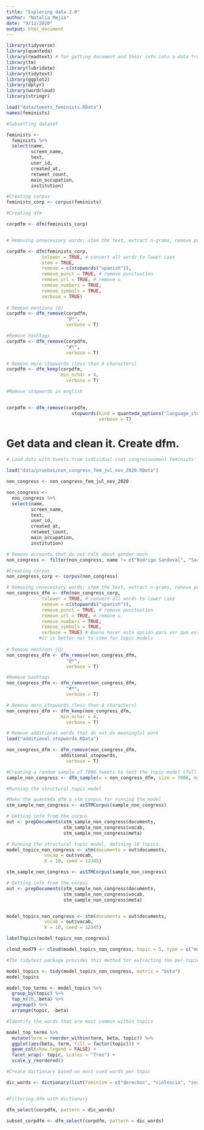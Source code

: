 ```yaml
---
title: "Exploring data 2.0"
author: "Natalia Mejia"
date: "9/12/2020"
output: html_document
---
```



```r
library(tidyverse)
library(quanteda)
library(readtext) # for getting document and their info into a data frame 
library(tm)
library(lubridate)
library(tidytext)
library(ggplot2)
library(dplyr)
library(wordcloud)
library(stringr)

load("data/tweets_feminists.RData")
names(feminists)

#Subsetting dataset

feminists <- 
  feminists %>% 
  select(name, 
         screen_name, 
         text,
         user_id, 
         created_at, 
         retweet_count,
         main_occupation,
         institution)

#Creating corpus
feminists_corp <- corpus(feminists)


```


```r
#Creating dfm

corpdfm <- dfm(feminists_corp)


# Removing unnecessary words; stem the text, extract n-grams, remove punctuation, keep Twitter features

corpdfm <- dfm(feminists_corp, 
             tolower = TRUE, # convert all words to lower case 
             stem = TRUE, 
             remove = c(stopwords("spanish")),
             remove_punct = TRUE, # remove punctuation
             remove_url = TRUE, # remove u
             remove_numbers = TRUE,
             remove_symbols = TRUE,
             verbose = TRUE) 
             
# Remove mentions (@)
corpdfm <- dfm_remove(corpdfm,
                      "@*",
                      verbose = T)

#Remove hashtags         
corpdfm <- dfm_remove(corpdfm,
                      "#*",
                      verbose = T)

# Remove more stopwords (less than 4 characters)
corpdfm <- dfm_keep(corpdfm,
                    min_nchar = 4,
                      verbose = T)

#Remove stopwords in english


corpdfm <- dfm_remove(corpdfm,
                        stopwords(kind = quanteda_options("language_stopwords")),
                                  verbose = T)

```

# Get data and clean it. Create dfm. 
```r

# Load data with tweets from individual (not congresswomen) feminists' twitter accounts between july and november 2020. 

load("data/pruebas/non_congress_fem_jul_nov_2020.RData")

non_congress <- non_congress_fem_jul_nov_2020

non_congress <- 
  non_congress %>% 
  select(name, 
         screen_name, 
         text,
         user_id, 
         created_at, 
         retweet_count,
         main_occupation,
         institution)

# Remove accounts that do not talk about gender much
non_congress <- filter(non_congress, name != c("Rodrigo Sandoval", "Sara Tufano", "Juan Carlos Rincón Escalante"))

#Creating corpus
non_congress_corp <- corpus(non_congress)

# Removing unnecessary words; stem the text, extract n-grams, remove punctuation, keep Twitter features…
non_congress_dfm <- dfm(non_congress_corp, 
             tolower = TRUE, # convert all words to lower case 
             remove = c(stopwords("spanish")),
             remove_punct = TRUE, # remove punctuation
             remove_url = TRUE, # remove u
             remove_numbers = TRUE,
             remove_symbols = TRUE,
             verbose = TRUE) # Bueno hacer esta opción para ver que está haciendo el dfm.
            #it is better not to stem for topic models  
             
# Remove mentions (@)
non_congress_dfm <- dfm_remove(non_congress_dfm,
                      "@*",
                      verbose = T)

#Remove hashtags         
non_congress_dfm <- dfm_remove(non_congress_dfm,
                      "#*",
                      verbose = T)

# Remove more stopwords (less than 4 characters)
non_congress_dfm <- dfm_keep(non_congress_dfm,
                    min_nchar = 4,
                      verbose = T)

# Remove additional words that do not do meaningful work 
load("additional_stopwords.RData")

non_congress_dfm <- dfm_remove(non_congress_dfm,
                    additional_stopowrds,
                      verbose = T)

#Creating a random sample of 7000 tweets to test the topic model (full dfm is too large)
sample_non_congress <- dfm_sample(x = non_congress_dfm, size = 7000, margin = "documents")

```

```r
#Running the structural topic model

#Make the quanteda dfm a stm corpus for running the model
stm_sample_non_congress <- asSTMCorpus(sample_non_congress)

# Getting info from the corpus
out <- prepDocuments(stm_sample_non_congress$documents, 
                     stm_sample_non_congress$vocab, 
                     stm_sample_non_congress$meta)

# Running the structural topic model, defining 10 topics. 
model_topics_non_congress <- stm(documents = out$documents, 
              vocab = out$vocab, 
              K = 10, seed = 12345)

```

```r
stm_sample_non_congress <- asSTMCorpus(sample_non_congress)

# Getting info from the corpus
out <- prepDocuments(stm_sample_non_congress$documents, 
                     stm_sample_non_congress$vocab, 
                     stm_sample_non_congress$meta)


model_topics_non_congress <- stm(documents = out$documents, 
              vocab = out$vocab, 
              K = 10, seed = 12345)

labelTopics(model_topics_non_congress)

```
```r

cloud_mod79 <- cloud(model_topics_non_congress, topic = 5, type = c("model")) 
```



```r
#The tidytext package provides this method for extracting the per-topic-per-word probabilities, called β (“beta”)

model_topics <- tidy(model_topics_non_congress, matrix = "beta")
model_topics

model_top_terms <- model_topics %>%
  group_by(topic) %>%
  top_n(10, beta) %>%
  ungroup() %>%
  arrange(topic, -beta)

#Identify the words that are most common within topics

model_top_terms %>% 
  mutate(term = reorder_within(term, beta, topic)) %>%
  ggplot(aes(beta, term, fill = factor(topic))) +
  geom_col(show.legend = FALSE) +
  facet_wrap(~ topic, scales = "free") +
  scale_y_reordered()

```



```r
#Create dictionary based on most used words per topic

dic_words <- dictionary(list(feminism = c("derechos", "violencia", "sexual", "gobierno", "mujeres", "marchas", "hombres", "acuerdo", "politica", "guerra", "feminista", "feminismo", "vida", "policia", "trans", "victimas", "polarizacion", "genero", "justicia", "elites", "colombia", "democracia", "decision", "mujer", "cuerpo", "poder")))


#Filtering dfm with dictionary

dfm_select(corpdfm, pattern = dic_words)

subset_corpdfm <- dfm_select(corpdfm, pattern = dic_words)

```


